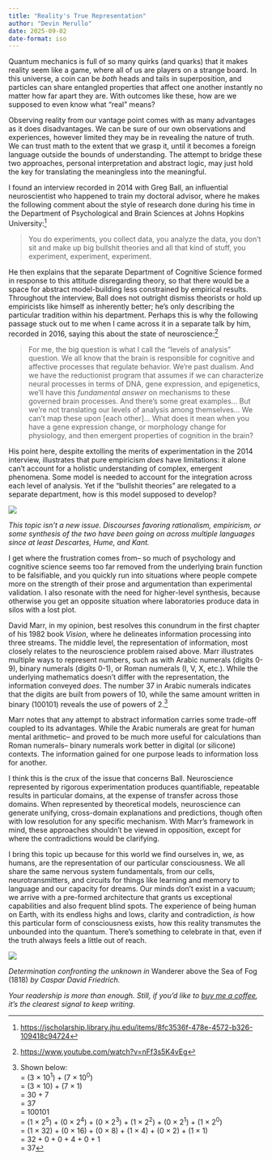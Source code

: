 ```yaml
---
title: "Reality's True Representation"
author: "Devin Merullo"
date: 2025-09-02
date-format: iso
---
```


Quantum mechanics is full of so many quirks (and quarks) that it makes reality seem like a game, where all of us are players on a strange board. In this universe, a coin can be *both* heads and tails in superposition, and particles can share entangled properties that affect one another instantly no matter how far apart they are. With outcomes like these, how are we supposed to even know what "real" means? 

Observing reality from our vantage point comes with as many advantages as it does disadvantages. We can be sure of our own observations and experiences, however limited they may be in revealing the nature of truth. We can trust math to the extent that we grasp it, until it becomes a foreign language outside the bounds of understanding. The attempt to bridge these two approaches, personal interpretation and abstract logic, may just hold the key for translating the meaningless into the meaningful.

I found an interview recorded in 2014 with Greg Ball, an influential neuroscientist who happened to train my doctoral advisor, where he makes the following comment about the style of research done during his time in the Department of Psychological and Brain Sciences at Johns Hopkins University:[^hopkins]

> You do experiments, you collect data, you analyze the data, you don’t sit and make up big bullshit theories and all that kind of stuff, you experiment, experiment, experiment.

He then explains that the separate Department of Cognitive Science formed in response to this attitude disregarding theory, so that there would be a space for abstract model-building less constrained by empirical results. Throughout the interview, Ball does not outright dismiss theorists or hold up empiricists like himself as inherently better; he's only describing the particular tradition within his department. Perhaps this is why the following passage stuck out to me when I came across it in a separate talk by him, recorded in 2016, saying this about the state of neuroscience:[^umass]

> For me, the big question is what I call the "levels of analysis" question. We all know that the brain is responsible for cognitive and affective processes that regulate behavior. We're past dualism. And we have the reductionist program that assumes if we can characterize neural processes in terms of DNA, gene expression, and epigenetics, we'll have this *fundamental answer* on mechanisms to these governed brain processes. And there's some great examples... But we're not translating our levels of analysis among themselves... We can't map these upon \[each other\]... What does it mean when you have a gene expression change, or morphology change for physiology, and then emergent properties of cognition in the brain? 

His point here, despite extolling the merits of experimentation in the 2014 interview, illustrates that pure empiricism *does* have limitations: it alone can't account for a holistic understanding of complex, emergent phenomena. Some model is needed to account for the integration across each level of analysis. Yet if the "bullshit theories" are relegated to a separate department, how is this model supposed to develop? 

![](files/empiricism.png){fig-align="center"}

*This topic isn't a new issue. Discourses favoring rationalism, empiricism, or some synthesis of the two have been going on across multiple languages since at least Descartes, Hume, and Kant.*

I get where the frustration comes from-- so much of psychology and cognitive science seems too far removed from the underlying brain function to be falsifiable, and you quickly run into situations where people compete more on the strength of their prose and argumentation than experimental validation. I also resonate with the need for higher-level synthesis, because otherwise you get an opposite situation where laboratories produce data in silos with a lost plot. 

David Marr, in my opinion, best resolves this conundrum in the first chapter of his 1982 book *Vision*, where he delineates information processing into three streams. The middle level, the representation of information, most closely relates to the neuroscience problem raised above. Marr illustrates multiple ways to represent numbers, such as with Arabic numerals (digits 0-9), binary numerals (digits 0-1), or Roman numerals (I, V, X, etc.). While the underlying mathematics doesn't differ with the representation, the information conveyed *does*. The number 37 in Arabic numerals indicates that the digits are built from powers of 10, while the same amount written in binary (100101) reveals the use of powers of 2.[^binary]

Marr notes that any attempt to abstract information carries some trade-off coupled to its advantages. While the Arabic numerals are great for human mental arithmetic-- and proved to be much more useful for calculations than Roman numerals-- binary numerals work better in digital (or silicone) contexts. The information gained for one purpose leads to information loss for another. 

I think this is the crux of the issue that concerns Ball. Neuroscience represented by rigorous experimentation produces quantifiable, repeatable results in particular domains, at the expense of transfer across those domains. When represented by theoretical models, neuroscience can generate unifying, cross-domain explanations and predictions, though often with low resolution for any specific mechanism. With Marr's framework in mind, these approaches shouldn't be viewed in opposition, except for where the contradictions would be clarifying.

I bring this topic up because for this world we find ourselves in, we, as humans, are the representation of our particular consciousness. We all share the same nervous system fundamentals, from our cells, neurotransmitters, and circuits for things like learning and memory to language and our capacity for dreams. Our minds don't exist in a vacuum; we arrive with a pre-formed architecture that grants us exceptional capabilities and also frequent blind spots. The experience of being human on Earth, with its endless highs and lows, clarity and contradiction, *is* how this particular form of consciousness exists, how this reality transmutes the unbounded into the quantum. There's something to celebrate in that, even if the truth always feels a little out of reach.

![](files/wanderer.png){fig-align="center"}
 
 *Determination confronting the unknown in* Wanderer above the Sea of Fog (1818) *by Caspar David Friedrich.*
 
 *Your readership is more than enough. Still, if you'd like to [buy me a coffee](https://buymeacoffee.com/dmerullo){target="_blank"}, it’s the clearest signal to keep writing.*

[^hopkins]: [https://jscholarship.library.jhu.edu/items/8fc3536f-478e-4572-b326-109418c94724](https://jscholarship.library.jhu.edu/items/8fc3536f-478e-4572-b326-109418c94724){target="_blank"}
[^umass]: [https://www.youtube.com/watch?v=nFf3s5K4vEg](https://www.youtube.com/watch?v=nFf3s5K4vEg){target="_blank"}
[^binary]: Shown below:<br>
	= (3 × 10<sup>1</sup>) + (7 × 10<sup>0</sup>)<br>
	= (3 × 10) + (7 × 1)<br>
	= 30 + 7<br>
	= 37<br>
	= 100101<br>
	= (1 × 2<sup>5</sup>) + (0 × 2<sup>4</sup>) + (0 × 2<sup>3</sup>) + (1 × 2<sup>2</sup>) + (0 × 2<sup>1</sup>) + (1 × 2<sup>0</sup>)<br> 
	= (1 × 32) + (0 × 16) + (0 × 8) + (1 × 4) + (0 × 2) + (1 × 1)<br>
	= 32 + 0 + 0 + 4 + 0 + 1<br>
	= 37